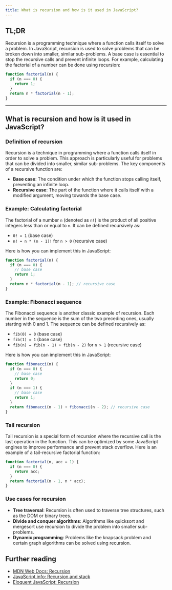 ```yaml
---
title: What is recursion and how is it used in JavaScript?
---
```


## TL;DR

Recursion is a programming technique where a function calls itself to solve a problem. In JavaScript, recursion is used to solve problems that can be broken down into smaller, similar sub-problems. A base case is essential to stop the recursive calls and prevent infinite loops. For example, calculating the factorial of a number can be done using recursion:

```js
function factorial(n) {
  if (n === 0) {
    return 1;
  }
  return n * factorial(n - 1);
}
```

---

## What is recursion and how is it used in JavaScript?

### Definition of recursion

Recursion is a technique in programming where a function calls itself in order to solve a problem. This approach is particularly useful for problems that can be divided into smaller, similar sub-problems. The key components of a recursive function are:

- **Base case**: The condition under which the function stops calling itself, preventing an infinite loop.
- **Recursive case**: The part of the function where it calls itself with a modified argument, moving towards the base case.

### Example: Calculating factorial

The factorial of a number `n` (denoted as `n!`) is the product of all positive integers less than or equal to `n`. It can be defined recursively as:

- `0! = 1` (base case)
- `n! = n * (n - 1)!` for `n > 0` (recursive case)

Here is how you can implement this in JavaScript:

```js
function factorial(n) {
  if (n === 0) {
    // base case
    return 1;
  }
  return n * factorial(n - 1); // recursive case
}
```

### Example: Fibonacci sequence

The Fibonacci sequence is another classic example of recursion. Each number in the sequence is the sum of the two preceding ones, usually starting with 0 and 1. The sequence can be defined recursively as:

- `fib(0) = 0` (base case)
- `fib(1) = 1` (base case)
- `fib(n) = fib(n - 1) + fib(n - 2)` for `n > 1` (recursive case)

Here is how you can implement this in JavaScript:

```js
function fibonacci(n) {
  if (n === 0) {
    // base case
    return 0;
  }
  if (n === 1) {
    // base case
    return 1;
  }
  return fibonacci(n - 1) + fibonacci(n - 2); // recursive case
}
```

### Tail recursion

Tail recursion is a special form of recursion where the recursive call is the last operation in the function. This can be optimized by some JavaScript engines to improve performance and prevent stack overflow. Here is an example of a tail-recursive factorial function:

```js
function factorial(n, acc = 1) {
  if (n === 0) {
    return acc;
  }
  return factorial(n - 1, n * acc);
}
```

### Use cases for recursion

- **Tree traversal**: Recursion is often used to traverse tree structures, such as the DOM or binary trees.
- **Divide and conquer algorithms**: Algorithms like quicksort and mergesort use recursion to divide the problem into smaller sub-problems.
- **Dynamic programming**: Problems like the knapsack problem and certain graph algorithms can be solved using recursion.

## Further reading

- [MDN Web Docs: Recursion](https://developer.mozilla.org/en-US/docs/Glossary/Recursion)
- [JavaScript.info: Recursion and stack](https://javascript.info/recursion)
- [Eloquent JavaScript: Recursion](https://eloquentjavascript.net/03_functions.html#h_recursion)
